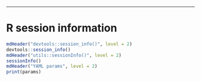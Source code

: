 * * *



# R session information {.tabset}

```r
mdHeader("devtools::session_info()", level = 2)
devtools::session_info()
mdHeader("utils::sessionInfo()", level = 2)
sessionInfo()
mdHeader("YAML params", level = 2)
print(params)
```



[basejump]: http://steinbaugh.com/basejump
[steinbaugh.com]: http://steinbaugh.com
